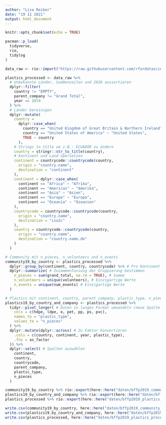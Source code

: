 ```yaml
---
author: "Lisa Reiber"
date: "19 11 2021"
output: html_document
---
```


```r
knitr::opts_chunk$set(echo = TRUE)

pacman::p_load(
  tidyverse,
  rio,
  tidylog
)
```

```r
data_raw <- rio::import("https://raw.githubusercontent.com/rfordatascience/tidytuesday/master/data/2021/2021-01-26/plastics.csv")
```

```r
plastics_processed <- data_raw %>%
  # Unbekannte Länder, Summenzeilen und 2020 aussortieren
  dplyr::filter(
    country != "EMPTY",
    parent_company != "Grand Total",
    year == 2019
  ) %>%
  # Länder bereinigen
  dplyr::mutate(
    country =
      dplyr::case_when(
        country == "United Kingdom of Great Britain & Northern Ireland" ~ "United Kingdom",
        country == "United States of America" ~ "United States",
        TRUE ~ country
      ),
    # Strings to title um z.B.: ECUADOR zu ändern
    country = stringr::str_to_title(country),
    # Kontinent und Land übersetzen
    continent = countrycode::countrycode(country,
      origin = "country.name",
      destination = "continent"
    ),
    continent = dplyr::case_when(
      continent == "Africa" ~ "Afrika",
      continent == "Americas" ~ "Amerika",
      continent == "Asia" ~ "Asien",
      continent == "Europe" ~ "Europa",
      continent == "Oceania" ~ "Ozeanien"
    ),
    countrycode = countrycode::countrycode(country,
      origin = "country.name",
      destination = "iso2c"
    ),
    country = countrycode::countrycode(country,
      origin = "country.name",
      destination = "country.name.de"
    )
  )
```

```r
# Community mit n_pieces, n_volunteers und n_events
community19_by_country <- plastics_processed %>%
  dplyr::group_by(continent, country, countrycode) %>% # Pro Kontinent und Land gruppieren
  dplyr::summarize( # Zusammenfassung der Gruppierung bestimmen
    n_pieces = sum(grand_total, na.rm = TRUE), # Summe
    n_volunteers = unique(volunteers), # Einzigartige Werte
    n_events = unique(num_events) # Einzigartige Werte
  )

# Plastics mit continent, country, parent_company, plastic_type, n_pieces
plastics19_by_country_and_company <- plastics_processed %>%
  tidyr::pivot_longer( # Daten in langes Format umwandeln (neue Spalte zu Plastiktypen)
    cols = c(hdpe, ldpe, o, pet, pp, ps, pvc),
    names_to = "plastic_type",
    values_to = "n_pieces"
  ) %>%
  dplyr::mutate(dplyr::across( # Zu Faktor konvertieren
    .cols = c(country, continent, year, plastic_type),
    .fns = as_factor
  )) %>%
  dplyr::select( # Spalten auswählen
    continent,
    country,
    countrycode,
    parent_company,
    plastic_type,
    n_pieces
  )
```

```r
community19_by_country %>% rio::export(here::here("daten/bffp2019_community_by_country.rds"))
plastics19_by_country_and_company %>% rio::export(here::here("daten/bffp2019_audit_by_country_and_company.rds"))
plastics_processed %>% rio::export(here::here("daten/bffp2019_plastics_processed.rds"))
```


```r
write.csv(community19_by_country, here::here("daten/bffp2019_community_by_country.csv"), row.names = FALSE)
write.csv(plastics19_by_country_and_company, here::here("daten/bffp2019_audit_by_country_and_company.csv"), row.names = FALSE)
write.csv(plastics_processed, here::here("daten/bffp2019_plastics_processed.csv"), row.names = FALSE)
```

